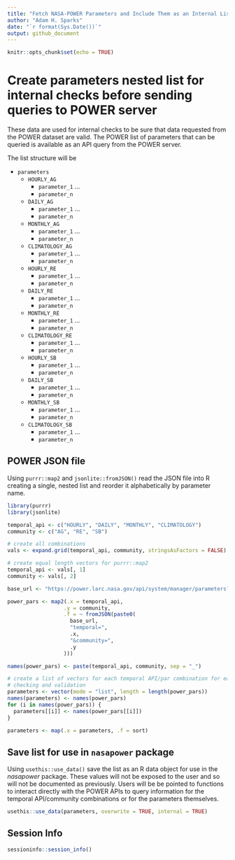 ```yaml
---
title: "Fetch NASA-POWER Parameters and Include Them as an Internal List"
author: "Adam H. Sparks"
date: "`r format(Sys.Date())`"
output: github_document
---
```


```r
knitr::opts_chunk$set(echo = TRUE)
```

# Create parameters nested list for internal checks before sending queries to POWER server

These data are used for internal checks to be sure that data requested from the POWER dataset are valid.
The POWER list of parameters that can be queried is available as an API query from the POWER server.

The list structure will be

-   `parameters`
    -   `HOURLY_AG`
        -   `parameter_1` ...
        -   `parameter_n`
    -   `DAILY_AG`
        -   `parameter_1` ...
        -   `parameter_n`
    -   `MONTHLY_AG`
        -   `parameter_1` ...
        -   `parameter_n`
    -   `CLIMATOLOGY_AG`
        -   `parameter_1` ...
        -   `parameter_n`
    -   `HOURLY_RE`
        -   `parameter_1` ...
        -   `parameter_n`
    -   `DAILY_RE`
        -   `parameter_1` ...
        -   `parameter_n`
    -   `MONTHLY_RE`
        -   `parameter_1` ...
        -   `parameter_n`
    -   `CLIMATOLOGY_RE`
        -   `parameter_1` ...
        -   `parameter_n`
    -   `HOURLY_SB`
        -   `parameter_1` ...
        -   `parameter_n`
    -   `DAILY_SB`
        -   `parameter_1` ...
        -   `parameter_n`
    -   `MONTHLY_SB`
        -   `parameter_1` ...
        -   `parameter_n`
    -   `CLIMATOLOGY_SB`
        -   `parameter_1` ...
        -   `parameter_n`

## POWER JSON file

Using `purrr::map2` and `jsonlite::fromJSON()` read the JSON file into R creating a single, nested list and reorder it alphabetically by parameter name.

```r
library(purrr)
library(jsonlite)

temporal_api <- c("HOURLY", "DAILY", "MONTHLY", "CLIMATOLOGY")
community <- c("AG", "RE", "SB")

# create all combinations
vals <- expand.grid(temporal_api, community, stringsAsFactors = FALSE)

# create equal length vectors for purrr::map2
temporal_api <- vals[, 1]
community <- vals[, 2]

base_url <- "https://power.larc.nasa.gov/api/system/manager/parameters?"

power_pars <- map2(.x = temporal_api,
                  .y = community,
                  .f = ~ fromJSON(paste0(
                    base_url,
                    "temporal=",
                    .x,
                    "&community=",
                    .y
                  )))

names(power_pars) <- paste(temporal_api, community, sep = "_")

# create a list of vectors for each temporal API/par combination for easier
# checking and validation
parameters <- vector(mode = "list", length = length(power_pars))
names(parameters) <- names(power_pars)
for (i in names(power_pars)) {
  parameters[[i]] <- names(power_pars[[i]])
}

parameters <- map(.x = parameters, .f = sort)
```

## Save list for use in `nasapower` package

Using `usethis::use_data()` save the list as an R data object for use in the *nasapower* package.
These values will not be exposed to the user and so will not be documented as previously.
Users will be be pointed to functions to interact directly with the POWER APIs to query information for the temporal API/community combinations or for the parameters themselves.

```r
usethis::use_data(parameters, overwrite = TRUE, internal = TRUE)
```

## Session Info

```r
sessioninfo::session_info()
```
